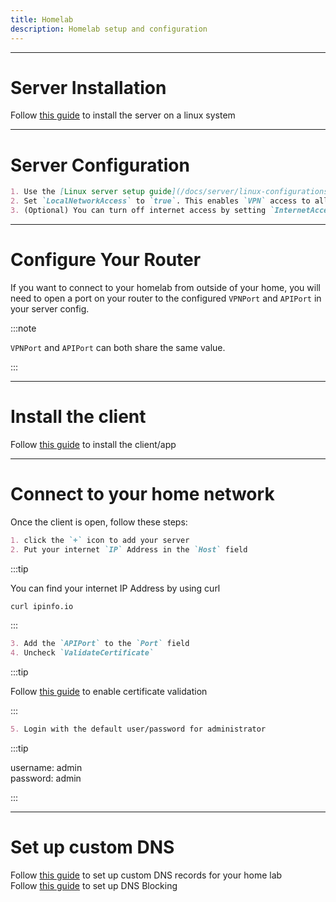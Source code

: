```yaml
---
title: Homelab
description: Homelab setup and configuration
---
```


---

# Server Installation
Follow [this guide](/docs/server/installation) to install the server on a linux system

---

# Server Configuration

```md
1. Use the [Linux server setup guide](/docs/server/linux-configurations) to configure your server.
2. Set `LocalNetworkAccess` to `true`. This enables `VPN` access to all local networks.
3. (Optional) You can turn off internet access by setting `InternetAccess` to `false`
```

---

# Configure Your Router
If you want to connect to your homelab from outside of your home, you will need to open a port on your router to the configured `VPNPort` and `APIPort` in your server config.

:::note

`VPNPort` and `APIPort` can both share the same value.   

:::

---

# Install the client
Follow [this guide](/docs/client/installation) to install the client/app

---

# Connect to your home network

Once the client is open, follow these steps:

```md
1. click the `+` icon to add your server
2. Put your internet `IP` Address in the `Host` field
```

:::tip

You can find your internet IP Address by using curl
```bash
curl ipinfo.io
```
:::

```md
3. Add the `APIPort` to the `Port` field
4. Uncheck `ValidateCertificate`
```

:::tip

Follow [this guide](/docs/client/installation) to enable certificate validation

:::

```md
5. Login with the default user/password for administrator
```

:::tip

username: admin<br/>
password: admin

:::

---

# Set up custom DNS
Follow [this guide](/docs/server/dns) to set up custom DNS records for your home lab<br/>
Follow [this guide](/docs/client/dns-blocking) to set up DNS Blocking


